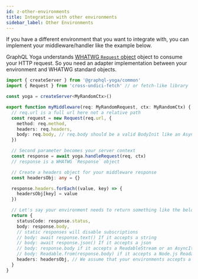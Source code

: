 ```yaml
---
id: z-other-environments
title: Integration with other environments
sidebar_label: Other Environments
---
```


If you have a different environment that you want to integrate with, you can implement your middleware/handler like the example below.

GraphQL Yoga understands [WHATWG `Request` object](https://developer.mozilla.org/en-US/docs/Web/API/Request) object to consume your HTTP request. So you need an adapter implementation between your environment and WHATWG standard objects.

```ts
import { createServer } from '@graphql-yoga/common'
import { Request } from 'cross-undici-fetch' // or fetch-like library

const yoga = createServer<MyRandomCtx>()

export function myMiddleware(req: MyRandomRequest, ctx: MyRandomCtx) {
  // req.url is a full url here not a relative path
  const request = new Request(req.url, {
    method: req.method,
    headers: req.headers,
    body: req.body, // req.body should be a valid BodyInit like an AsyncIterable, a ReadableStream, a Node.js Readable, a string or a Buffer etc...
  })

  // Second parameter becomes your server context
  const response = await yoga.handleRequest(req, ctx)
  // response is a WHATWG `Response` object

  // Create a headers object for your middleware response
  const headersObj: any = {}

  response.headers.forEach((value, key) => {
    headersObj[key] = value
  })

  // Let's say your environment needs to return something like the below;
  return {
    statusCode: response.status,
    body: response.body,
    // static responses will disable subscriptions
    // body: await response.text() If it accepts a string
    // body: await response.json() If it accepts a json
    // body: response.body if it accepts a ReadableStream or an AsyncIterable
    // body: Readable.from(response.body) if it accepts a Node.js Readable
    headers: headersObj, // We assume that your environments accepts a regular JS object for response headers
  }
}
```
